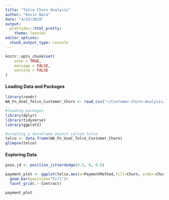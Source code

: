 ```yaml
---
title: "Telco Churn Analysis"
author: "Kevin Baca"
date: "4/15/2019"
output: 
  prettydoc::html_pretty:
    theme: leonids
editor_options: 
  chunk_output_type: console
---
```


```r
knitr::opts_chunk$set(
	echo = TRUE,
	message = FALSE,
	warning = FALSE
)
```


#### Loading Data and Packages
```r
library(readr)
WA_Fn_UseC_Telco_Customer_Churn <- read_csv("~/Customer-Churn-Analysis/WA_Fn-UseC_-Telco-Customer-Churn.csv")

#loading packages
library(dplyr)
library(tidyverse)
library(ggplot2)

#creating a dataframe object called telco
telco <- data.frame(WA_Fn_UseC_Telco_Customer_Churn)
glimpse(telco)
```


#### Exploring Data
``` r
posn.jd <- position_jitterdodge(0.5, 0, 0.6)

payment_plot <- ggplot(telco,aes(x=PaymentMethod,fill=Churn, order=Churn))+
  geom_bar(position="Fill")+
  facet_grid(.~ Contract)

payment_plot

```